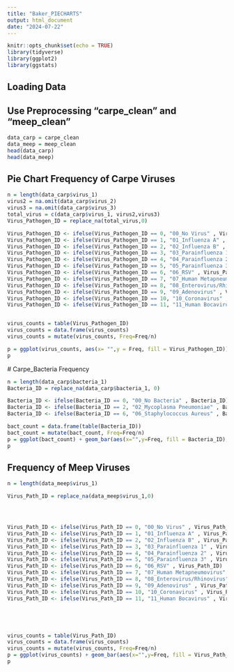 ---
title: "Baker_PIECHARTS"
output: html_document
date: "2024-07-22"
---

```{r setup, include=FALSE}
knitr::opts_chunk$set(echo = TRUE)
library(tidyverse)
library(ggplot2)
library(ggstats)
```

## Loading Data
## Use Preprocessing "carpe_clean" and "meep_clean"
```{r}
data_carp = carpe_clean
data_meep = meep_clean
head(data_carp)
head(data_meep)
```
## Pie Chart Frequency of Carpe Viruses 
```{r}
n = length(data_carp$virus_1)
virus2 = na.omit(data_carp$virus_2)
virus3 = na.omit(data_carp$virus_3)
total_virus = c(data_carp$virus_1, virus2,virus3)
Virus_Pathogen_ID = replace_na(total_virus,0)

Virus_Pathogen_ID <- ifelse(Virus_Pathogen_ID == 0, "00_No Virus" , Virus_Pathogen_ID)
Virus_Pathogen_ID <- ifelse(Virus_Pathogen_ID == 1, "01_Influenza A" , Virus_Pathogen_ID)
Virus_Pathogen_ID <- ifelse(Virus_Pathogen_ID == 2, "02_Influenza B" , Virus_Pathogen_ID)
Virus_Pathogen_ID <- ifelse(Virus_Pathogen_ID == 3, "03_Parainfluenza 1" , Virus_Pathogen_ID)
Virus_Pathogen_ID <- ifelse(Virus_Pathogen_ID == 4, "04_Parainfluenza 2" , Virus_Pathogen_ID)
Virus_Pathogen_ID <- ifelse(Virus_Pathogen_ID == 5, "05_Parainfluenza 3" , Virus_Pathogen_ID)
Virus_Pathogen_ID <- ifelse(Virus_Pathogen_ID == 6, "06_RSV" , Virus_Pathogen_ID)
Virus_Pathogen_ID <- ifelse(Virus_Pathogen_ID == 7, "07_Human Metapneumovirus" , Virus_Pathogen_ID)
Virus_Pathogen_ID <- ifelse(Virus_Pathogen_ID == 8, "08_Enterovirus/Rhinovirus" , Virus_Pathogen_ID)
Virus_Pathogen_ID <- ifelse(Virus_Pathogen_ID == 9, "09_Adenovirus" , Virus_Pathogen_ID)
Virus_Pathogen_ID <- ifelse(Virus_Pathogen_ID == 10, "10_Coronavirus" , Virus_Pathogen_ID)
Virus_Pathogen_ID <- ifelse(Virus_Pathogen_ID == 11, "11_Human Bocavirus" , Virus_Pathogen_ID)


virus_counts = table(Virus_Pathogen_ID)
virus_counts = data.frame(virus_counts)
virus_counts = mutate(virus_counts, Freq=Freq/n)

p = ggplot(virus_counts, aes(x= "",y = Freq, fill = Virus_Pathogen_ID)) + geom_bar(stat = "identity", width = 1, color = "white") + coord_polar("y", start= 0) + theme_void()
p
```
 # Carpe_Bacteria Frequency
```{r}
n = length(data_carp$bacteria_1)
Bacteria_ID = replace_na(data_carp$bacteria_1, 0)

Bacteria_ID <- ifelse(Bacteria_ID == 0, "00_No Bacteria" , Bacteria_ID)
Bacteria_ID <- ifelse(Bacteria_ID == 2, "02_Mycoplasma Pneumoniae" , Bacteria_ID)
Bacteria_ID <- ifelse(Bacteria_ID == 6, "06_Staphylococcus Aureus" , Bacteria_ID)

bact_count = data.frame(table(Bacteria_ID))
bact_count = mutate(bact_count, Freq=Freq/n)
p = ggplot(bact_count) + geom_bar(aes(x="",y=Freq, fill = Bacteria_ID),stat = "identity", width = 1, color = "white") + coord_polar("y", start = 0) + theme_void()
p
```
## Frequency of Meep Viruses
```{r}
n = length(data_meep$virus_1)

Virus_Path_ID = replace_na(data_meep$virus_1,0)




Virus_Path_ID <- ifelse(Virus_Path_ID == 0, "00_No Virus" , Virus_Path_ID)
Virus_Path_ID <- ifelse(Virus_Path_ID == 1, "01_Influenza A" , Virus_Path_ID)
Virus_Path_ID <- ifelse(Virus_Path_ID == 2, "02_Influenza B" , Virus_Path_ID)
Virus_Path_ID <- ifelse(Virus_Path_ID == 3, "03_Parainfluenza 1" , Virus_Path_ID)
Virus_Path_ID <- ifelse(Virus_Path_ID == 4, "04_Parainfluenza 2" , Virus_Path_ID)
Virus_Path_ID <- ifelse(Virus_Path_ID == 5, "05_Parainfluenza 3" , Virus_Path_ID)
Virus_Path_ID <- ifelse(Virus_Path_ID == 6, "06_RSV" , Virus_Path_ID)
Virus_Path_ID <- ifelse(Virus_Path_ID == 7, "07_Human Metapneumovirus" , Virus_Path_ID)
Virus_Path_ID <- ifelse(Virus_Path_ID == 8, "08_Enterovirus/Rhinovirus" , Virus_Path_ID)
Virus_Path_ID <- ifelse(Virus_Path_ID == 9, "09_Adenovirus" , Virus_Path_ID)
Virus_Path_ID <- ifelse(Virus_Path_ID == 10, "10_Coronavirus" , Virus_Path_ID)
Virus_Path_ID <- ifelse(Virus_Path_ID == 11, "11_Human Bocavirus" , Virus_Path_ID)





virus_counts = table(Virus_Path_ID)
virus_counts = data.frame(virus_counts)
virus_counts = mutate(virus_counts, Freq=Freq/n)
p = ggplot(virus_counts) + geom_bar(aes(x="",y=Freq, fill = Virus_Path_ID),stat = "identity", width =1, color  ="white") + coord_polar("y", start = 0) + theme_void()
p
```


